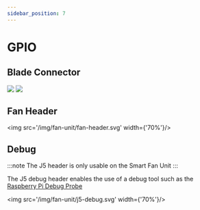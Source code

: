 ```yaml
---
sidebar_position: 7
---
```



# GPIO

## Blade Connector

<Tabs groupId="fanunit" defaultValue="smart">
    <TabItem value="smart" label="Smart">
        <img src='/img/fan-unit/smart-gpio.svg' width={'70%'}/>
    </TabItem>
    <TabItem value="sta" label="Standard">
        <img src='/img/fan-unit/sta-gpio.svg' width={'70%'}/>
    </TabItem>
</Tabs>

## Fan Header

<img src='/img/fan-unit/fan-header.svg' width={'70%'}/>

## Debug

:::note
The J5 header is only usable on the Smart Fan Unit
:::

The J5 debug header enables the use of a debug tool such as the [Raspberry Pi Debug Probe](https://www.raspberrypi.com/products/debug-probe/)

<img src='/img/fan-unit/j5-debug.svg' width={'70%'}/>